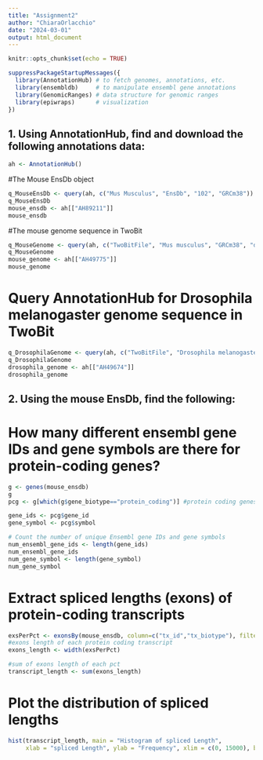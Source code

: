 ```yaml
---
title: "Assignment2"
author: "ChiaraOrlacchio"
date: "2024-03-01"
output: html_document
---
```


```r
knitr::opts_chunk$set(echo = TRUE)
```

```r
suppressPackageStartupMessages({
  library(AnnotationHub) # to fetch genomes, annotations, etc.
  library(ensembldb)     # to manipulate ensembl gene annotations
  library(GenomicRanges) # data structure for genomic ranges 
  library(epiwraps)      # visualization
})
```

## 1. Using AnnotationHub, find and download the following annotations data:
```r
ah <- AnnotationHub()
````

#The Mouse EnsDb object
```r
q_MouseEnsDb <- query(ah, c("Mus Musculus", "EnsDb", "102", "GRCm38")) # to query the AH programmatically
q_MouseEnsDb
mouse_ensdb <- ah[["AH89211"]]
mouse_ensdb
```

#The mouse genome sequence in TwoBit
```r
q_MouseGenome <- query(ah, c("TwoBitFile", "Mus musculus", "GRCm38", "dna_sm"))
q_MouseGenome
mouse_genome <- ah[["AH49775"]]
mouse_genome
```

# Query AnnotationHub for Drosophila melanogaster genome sequence in TwoBit
```r
q_DrosophilaGenome <- query(ah, c("TwoBitFile", "Drosophila melanogaster", "BDGP6", "dna_sm"))
q_DrosophilaGenome
drosophila_genome <- ah[["AH49674"]]
drosophila_genome
```

## 2. Using the mouse EnsDb, find the following:

# How many different ensembl gene IDs and gene symbols are there for protein-coding genes?
```r
g <- genes(mouse_ensdb)
g
pcg <- g[which(g$gene_biotype=="protein_coding")] #protein coding genes

gene_ids <- pcg$gene_id
gene_symbol <- pcg$symbol

# Count the number of unique Ensembl gene IDs and gene symbols
num_ensembl_gene_ids <- length(gene_ids)
num_ensembl_gene_ids
num_gene_symbol <- length(gene_symbol)
num_gene_symbol
```
# Extract spliced lengths (exons) of protein-coding transcripts
```r
exsPerPct <- exonsBy(mouse_ensdb, column=c("tx_id","tx_biotype"), filter=TxBiotypeFilter("protein_coding"))
#exons length of each protein coding transcript
exons_length <- width(exsPerPct)

#sum of exons length of each pct
transcript_length <- sum(exons_length)
```

# Plot the distribution of spliced lengths
```r
hist(transcript_length, main = "Histogram of spliced Length", 
     xlab = "spliced Length", ylab = "Frequency", xlim = c(0, 15000), breaks = 300)
```















